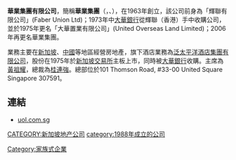 '''華業集團有限公司'''，簡稱'''華業集團'''（'''{{lang-en|UOL Group Limited}}'''，{{sgx|U14}}、{{otcbb|UOLGY}}），在1963年創立，該公司前身為「輝聯有限公司」(Faber Union Ltd)；1973年中[[大華銀行|大華銀行]]從輝聯（香港）手中收購公司，並於1975年更名「大華置業有限公司」(United Overseas Land Limited)；2006年再更名華業集團。

業務主要在[[新加坡|新加坡]]、[[中國|中國]]等地區經營房地產，旗下酒店業務為[[泛太平洋酒店集團有限公司|泛太平洋酒店集團有限公司]]，股份在1975年於[[新加坡交易所|新加坡交易所]]主板上市，同時被[[大華銀行|大華銀行]]收購。主席為[[黃祖耀|黃祖耀]]，總裁為[[桂連強|桂連強]]。總部位於101 Thomson Road, #33-00 United Square Singapore 307591。

==連結==
*[http://www.uol.com.sg uol.com.sg]{{Wayback|url=http://www.uol.com.sg/ |date=20200918065510 }}

[[CATEGORY:新加坡地产公司|CATEGORY:新加坡地产公司]]
[[category:1988年成立的公司|category:1988年成立的公司]]
[[Category:家族式企業|Category:家族式企業]]